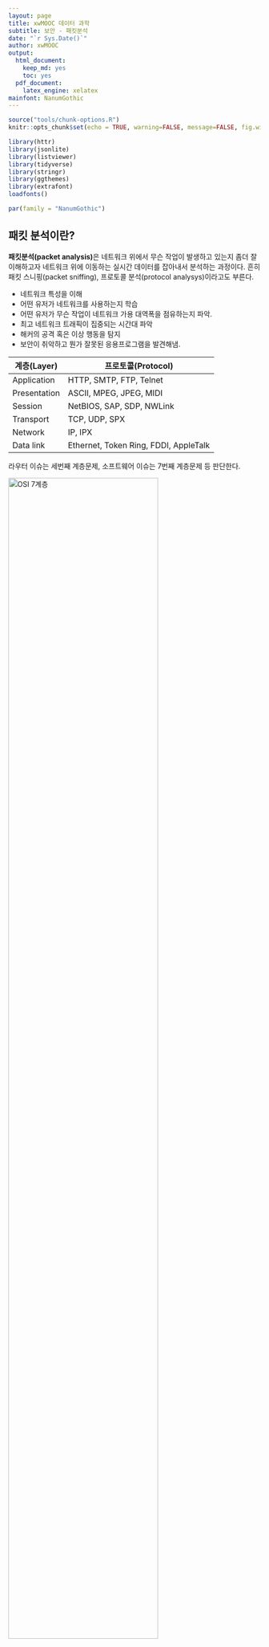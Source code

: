 ```yaml
---
layout: page
title: xwMOOC 데이터 과학
subtitle: 보안 - 패킷분석
date: "`r Sys.Date()`"
author: xwMOOC
output:
  html_document: 
    keep_md: yes
    toc: yes
  pdf_document:
    latex_engine: xelatex
mainfont: NanumGothic
---
```


``` r
source("tools/chunk-options.R")
knitr::opts_chunk$set(echo = TRUE, warning=FALSE, message=FALSE, fig.width=12)

library(httr)
library(jsonlite)
library(listviewer)
library(tidyverse)
library(stringr)
library(ggthemes)
library(extrafont)
loadfonts()

par(family = "NanumGothic")
```


## 패킷 분석이란? {#what-is-packet-analysis}

**패킷분석(packet analysis)**은 네트워크 위에서 무슨 작업이 발생하고 있는지 좀더 잘 이해하고자 
네트워크 위에 이동하는 실시간 데이터를 잡아내서 분석하는 과정이다. 
흔히 패킷 스니핑(packet sniffing), 프로토콜 분석(protocol analysys)이라고도 부른다.

- 네트워크 특성을 이해
- 어떤 유저가 네트워크를 사용하는지 학습
- 어떤 유저가 무슨 작업이 네트워크 가용 대역폭을 점유하는지 파악.
- 최고 네트워크 트래픽이 집중되는 시간대 파악
- 해커의 공격 혹은 이상 행동을 탐지
- 보안이 취악하고 뭔가 잘못된 응용프로그램을 발견해냄.

| 계층(Layer)   |  프로토콜(Protocol)                     |
|---------------|-----------------------------------------|
| Application   |  HTTP, SMTP, FTP, Telnet                |
| Presentation  |  ASCII, MPEG, JPEG, MIDI                |
| Session       |  NetBIOS, SAP, SDP, NWLink              |
| Transport     |  TCP, UDP, SPX                          |
| Network       |  IP, IPX                                |
| Data link     |  Ethernet, Token Ring, FDDI, AppleTalk  |

라우터 이슈는 세번째 계층문제, 소프트웨어 이슈는 7번째 계층문제 등 판단한다.


<img src="fig/ds-osi-seven-layers.png" alt="OSI 7계층" width="77%" />


<img src="fig/ds-hub-vs-switch.png" alt="허브와 스위치" width="77%" />

<img src="fig/ds-router-comparison.png" alt="라우터와 실제주소 비교" width="77%" />

<img src="fig/ds-network-rounters.png" alt="네트워크 라우터" width="77%" />



